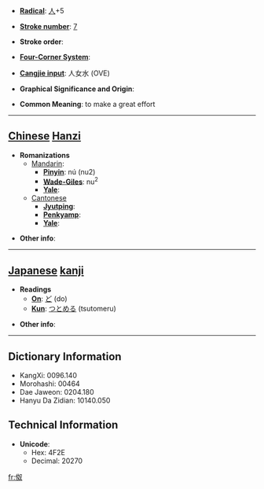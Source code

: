 * '''[[Wiktionary:Chinese radical index| Radical]]''': [[Wiktionary:Chinese radical index 人|人]]+5

* '''[[Wiktionary:Chinese total strokes index|Stroke number]]''': [[Wiktionary:Chinese total strokes index 7|7]]

* '''Stroke order''': 

* '''[[Wiktionary:Chinese four corner index|Four-Corner System]]''': 

* '''[[Wiktionary:Chinese Cangjie index|Cangjie input]]''': 人女水 (OVE)

* '''Graphical Significance and Origin''': 

* '''Common Meaning''': to make a great effort

----

== [[Chinese]] [[Hanzi]] ==

* '''Romanizations'''
** [[Mandarin]]:
*** '''[[Pinyin]]''': nú (nu2)
*** '''[[Wade-Giles]]''': nu<sup>2</sup>
*** '''[[Yale]]''': 
**[[Cantonese]]
***'''[[Jyutping]]''':
***'''[[Penkyamp]]''': 
***'''[[Yale]]''': 

* '''Other info''': 

----

== [[Japanese]] [[kanji]] ==

* '''Readings'''
** '''[[On]]''': [[ど]] (do)
** '''[[Kun]]''': [[つとめる]] (tsutomeru)

* '''Other info''':  

----

== Dictionary Information ==

* KangXi: 0096.140
* Morohashi: 00464
* Dae Jaweon: 0204.180
* Hanyu Da Zidian: 10140.050

== Technical Information ==

* '''Unicode''':
** Hex: 4F2E
** Decimal: 20270

[[fr:伮]]